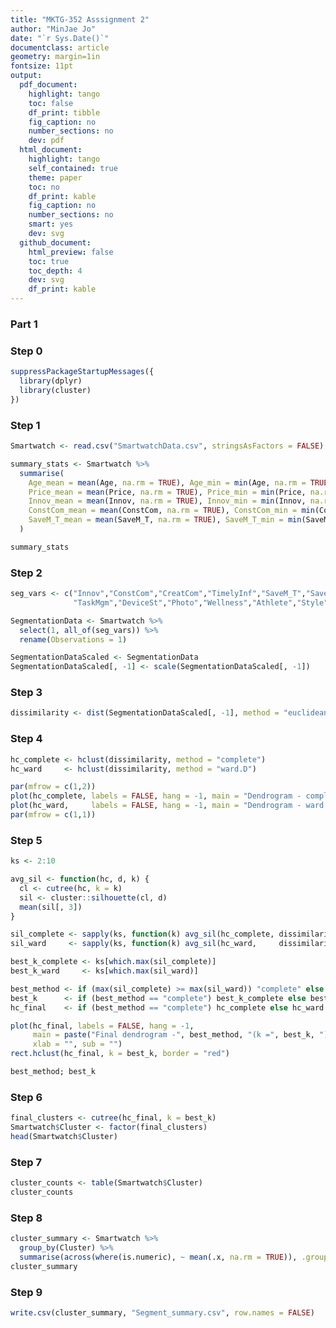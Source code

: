 ```yaml
---
title: "MKTG-352 Asssignment 2"
author: "MinJae Jo"
date: "`r Sys.Date()`"
documentclass: article
geometry: margin=1in
fontsize: 11pt
output:
  pdf_document:
    highlight: tango
    toc: false
    df_print: tibble
    fig_caption: no
    number_sections: no
    dev: pdf
  html_document:
    highlight: tango
    self_contained: true
    theme: paper
    toc: no
    df_print: kable
    fig_caption: no
    number_sections: no
    smart: yes
    dev: svg
  github_document:
    html_preview: false
    toc: true
    toc_depth: 4
    dev: svg
    df_print: kable
---
```


### Part 1


### Step 0
```r
suppressPackageStartupMessages({
  library(dplyr)
  library(cluster)
})
```

### Step 1
```r
Smartwatch <- read.csv("SmartwatchData.csv", stringsAsFactors = FALSE)

summary_stats <- Smartwatch %>%
  summarise(
    Age_mean = mean(Age, na.rm = TRUE), Age_min = min(Age, na.rm = TRUE), Age_max = max(Age, na.rm = TRUE),
    Price_mean = mean(Price, na.rm = TRUE), Price_min = min(Price, na.rm = TRUE), Price_max = max(Price, na.rm = TRUE),
    Innov_mean = mean(Innov, na.rm = TRUE), Innov_min = min(Innov, na.rm = TRUE), Innov_max = max(Innov, na.rm = TRUE),
    ConstCom_mean = mean(ConstCom, na.rm = TRUE), ConstCom_min = min(ConstCom, na.rm = TRUE), ConstCom_max = max(ConstCom, na.rm = TRUE),
    SaveM_T_mean = mean(SaveM_T, na.rm = TRUE), SaveM_T_min = min(SaveM_T, na.rm = TRUE), SaveM_T_max = max(SaveM_T, na.rm = TRUE)
  )

summary_stats
```
### Step 2
```r
seg_vars <- c("Innov","ConstCom","CreatCom","TimelyInf","SaveM_T","SaveM_L",
              "TaskMgm","DeviceSt","Photo","Wellness","Athlete","Style","Price")

SegmentationData <- Smartwatch %>%
  select(1, all_of(seg_vars)) %>%
  rename(Observations = 1)

SegmentationDataScaled <- SegmentationData
SegmentationDataScaled[, -1] <- scale(SegmentationDataScaled[, -1])
```

### Step 3
```r
dissimilarity <- dist(SegmentationDataScaled[, -1], method = "euclidean")
```

### Step 4
```r
hc_complete <- hclust(dissimilarity, method = "complete")
hc_ward     <- hclust(dissimilarity, method = "ward.D")

par(mfrow = c(1,2))
plot(hc_complete, labels = FALSE, hang = -1, main = "Dendrogram - complete", xlab = "", sub = "")
plot(hc_ward,     labels = FALSE, hang = -1, main = "Dendrogram - ward.D",   xlab = "", sub = "")
par(mfrow = c(1,1))
```

### Step 5
```r
ks <- 2:10

avg_sil <- function(hc, d, k) {
  cl <- cutree(hc, k = k)
  sil <- cluster::silhouette(cl, d)
  mean(sil[, 3])
}

sil_complete <- sapply(ks, function(k) avg_sil(hc_complete, dissimilarity, k))
sil_ward     <- sapply(ks, function(k) avg_sil(hc_ward,     dissimilarity, k))

best_k_complete <- ks[which.max(sil_complete)]
best_k_ward     <- ks[which.max(sil_ward)]

best_method <- if (max(sil_complete) >= max(sil_ward)) "complete" else "ward.D"
best_k      <- if (best_method == "complete") best_k_complete else best_k_ward
hc_final    <- if (best_method == "complete") hc_complete else hc_ward

plot(hc_final, labels = FALSE, hang = -1,
     main = paste("Final dendrogram -", best_method, "(k =", best_k, ")"),
     xlab = "", sub = "")
rect.hclust(hc_final, k = best_k, border = "red")

best_method; best_k
```

### Step 6
```r
final_clusters <- cutree(hc_final, k = best_k)
Smartwatch$Cluster <- factor(final_clusters)
head(Smartwatch$Cluster)
```

### Step 7
```r
cluster_counts <- table(Smartwatch$Cluster)
cluster_counts
```

### Step 8
```r
cluster_summary <- Smartwatch %>%
  group_by(Cluster) %>%
  summarise(across(where(is.numeric), ~ mean(.x, na.rm = TRUE)), .groups = "drop")
cluster_summary
```

### Step 9
```r
write.csv(cluster_summary, "Segment_summary.csv", row.names = FALSE)
```
